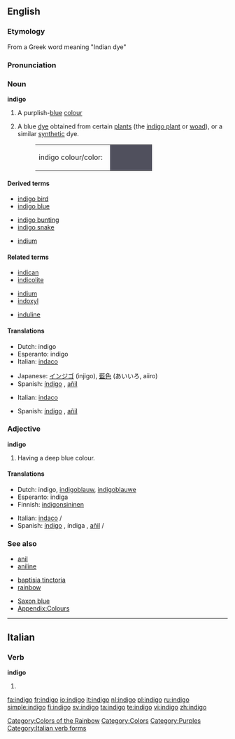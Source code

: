{{wikipedia}}
==English==

===Etymology===
From a Greek word meaning "Indian dye"

===Pronunciation===
{{IPA|/ˈɪndɪˌgoʊ/}}

===Noun===
'''indigo'''

# {{colour}} A purplish-[[blue]] [[colour]]
# A blue [[dye]] obtained from certain [[plant]]s (the [[indigo plant]] or [[woad]]), or a similar [[synthetic]] dye.
#: <table><tr><td>indigo colour/color: &nbsp;</td><td bgcolor="#50505D" width="80">&nbsp; </td></tr></table>

====Derived terms====
{{top3}}
* [[indigo bird]]
* [[indigo blue]]
{{mid3}}
* [[indigo bunting]]
* [[indigo snake]]
{{mid3}}
* [[indium]]<!--see the etymology for that word-->
{{bottom}}

====Related terms====
{{top3}}
* [[indican]]
* [[indicolite]]
{{mid3}}
* [[indium]]
* [[indoxyl]]
{{mid3}}
* [[induline]]
{{bottom}}

====Translations====
{{trans-top|colour}}
* Dutch: indigo {{n}}
* Esperanto: indigo
* Italian: [[indaco]] {{m}}
{{trans-mid}}
* Japanese: [[インジゴ]] (injigo), [[藍色]] (あいいろ, aiiro)
* Spanish: [[índigo]] {{m}}, [[añil]] {{m}}
{{trans-bottom}}

{{trans-top|dye}}
* Italian: [[indaco]] {{m}}
{{trans-mid}}
* Spanish: [[índigo]] {{m}}, [[añil]] {{m}}
{{trans-bottom}}

===Adjective===
'''indigo'''

# {{colour}} Having a deep blue colour.

====Translations====
{{trans-top|colour}}
* Dutch: indigo, [[indigoblauw]], [[indigoblauwe]]
* Esperanto: indiga
* Finnish: [[indigonsininen]]
{{trans-mid}}
* Italian: [[indaco]] {{m}}/{{f}}
* Spanish: [[índigo]] {{m}}, índiga {{f}}, [[añil]] {{m}}/{{f}}
{{trans-bottom}}

===See also===
{{top3}}
* [[anil]]
* [[aniline]]
{{mid3}}
* [[baptisia tinctoria]]
* [[rainbow]]
{{mid3}}
* [[Saxon blue]]
* [[Appendix:Colours]]
{{bottom}}

[[Category:Colors of the Rainbow]]
[[Category:Colors]]
[[Category:Purples]]

----

==Italian==

===Verb===
'''indigo'''

# {{form of|[[first-person|First-person]] [[singular]] [[present tense]]|[[indigere#Italian|indigere]]|lang=Italian}}

[[Category:Italian verb forms]]

[[fa:indigo]]
[[fr:indigo]]
[[io:indigo]]
[[it:indigo]]
[[nl:indigo]]
[[pl:indigo]]
[[ru:indigo]]
[[simple:indigo]]
[[fi:indigo]]
[[sv:indigo]]
[[ta:indigo]]
[[te:indigo]]
[[vi:indigo]]
[[zh:indigo]]
